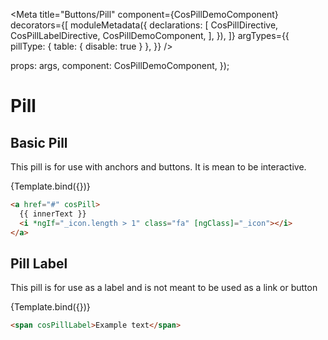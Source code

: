 

<Meta
  title="Buttons/Pill"
  component={CosPillDemoComponent}
  decorators={[
    moduleMetadata({
      declarations: [
        CosPillDirective,
        CosPillLabelDirective,
        CosPillDemoComponent,
      ],
    }),
  ]}
  argTypes={{
    pillType: { table: { disable: true } },
  }}
/>

  props: args,
  component: CosPillDemoComponent,
});

# Pill

## Basic Pill

This pill is for use with anchors and buttons. It is mean to be interactive.

<Canvas>
  <Story
    name="Primary"
    args={{
      pillType: '',
      innerText: 'Pill Text',
      icon: 'plus',
    }}
  >
    {Template.bind({})}
  </Story>
</Canvas>

```html
<a href="#" cosPill>
  {{ innerText }}
  <i *ngIf="_icon.length > 1" class="fa" [ngClass]="_icon"></i>
</a>
```

<ArgsTable of={CosPillDirective} />

## Pill Label

This pill is for use as a label and is not meant to be used as a link or button

<Canvas>
  <Story
    name="Label"
    args={{
      pillType: 'label',
      innerText: 'Pill Text',
      icon: 'plus',
    }}
  >
    {Template.bind({})}
  </Story>
</Canvas>

```html
<span cosPillLabel>Example text</span>
```

<ArgsTable of={CosPillLabelDirective} />
